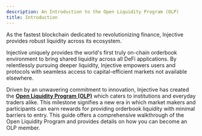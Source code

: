 ```yaml
---
description: An Introduction to the Open Liquidity Program (OLP)
title: Introduction
---
```


As the fastest blockchain dedicated to revolutionizing finance, Injective provides robust liquidity across its ecosystem.

Injective uniquely provides the world's first truly on-chain orderbook environment to bring shared liquidity across all DeFi applications. By relentlessly pursuing deeper liquidity, Injective empowers users and protocols with seamless access to capital-efficient markets not available elsewhere.

Driven by an unwavering commitment to innovation, Injective has created the [**Open Liquidity Program (OLP)**](https://trading.injective.network/program/liquidity) which caters to institutions and everyday traders alike. This milestone signifies a new era in which market makers and participants can earn rewards for providing orderbook liquidity with minimal barriers to entry. This guide offers a comprehensive walkthrough of the Open Liquidity Program and provides details on how you can become an OLP member.
